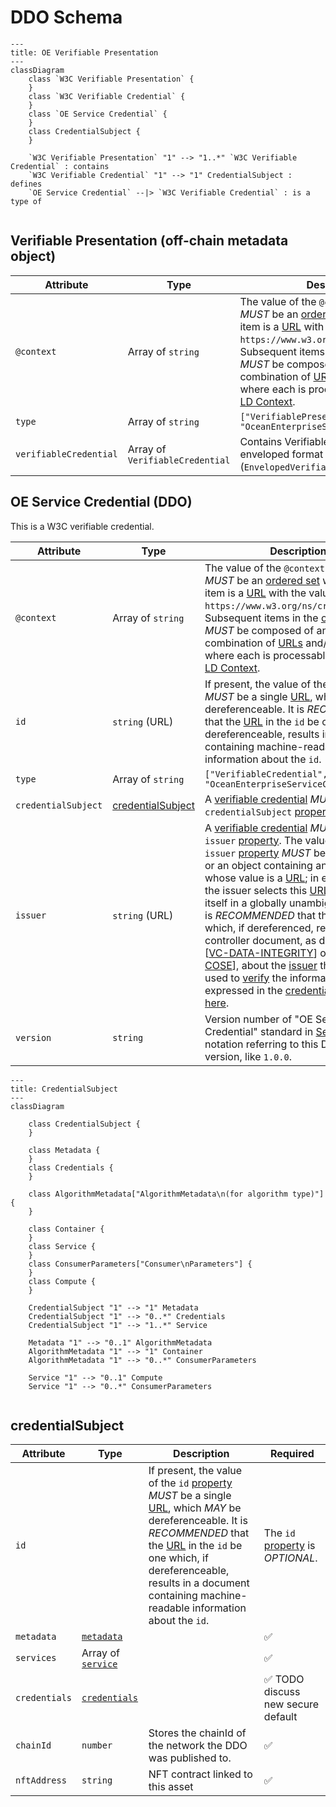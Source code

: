# DDO Schema

```mermaid
---
title: OE Verifiable Presentation
---
classDiagram
    class `W3C Verifiable Presentation` {
    }
    class `W3C Verifiable Credential` {
    }
    class `OE Service Credential` {
    }
    class CredentialSubject {
    }

    `W3C Verifiable Presentation` "1" --> "1..*" `W3C Verifiable Credential` : contains
    `W3C Verifiable Credential` "1" --> "1" CredentialSubject : defines
    `OE Service Credential` --|> `W3C Verifiable Credential` : is a type of


```

## Verifiable Presentation (off-chain metadata object)

| Attribute              | Type                            | Description                                                                                                                                                                                                                                                                                                                                                                                                                                                                                                                                                                                           | Required           |
| ---------------------- | ------------------------------- | ----------------------------------------------------------------------------------------------------------------------------------------------------------------------------------------------------------------------------------------------------------------------------------------------------------------------------------------------------------------------------------------------------------------------------------------------------------------------------------------------------------------------------------------------------------------------------------------------------- | ------------------ |
| `@context`             | Array of `string`               | The value of the `@context` [property](https://w3c.github.io/vc-data-model/#dfn-property) _MUST_ be an [ordered set](https://infra.spec.whatwg.org/#ordered-set) where the first item is a [URL](https://w3c.github.io/vc-data-model/#dfn-url) with the value `https://www.w3.org/ns/credentials/v2`. Subsequent items in the [ordered set](https://infra.spec.whatwg.org/#ordered-set) _MUST_ be composed of any combination of [URLs](https://w3c.github.io/vc-data-model/#dfn-url) and/or objects, where each is processable as a [JSON-LD Context](https://www.w3.org/TR/json-ld11/#the-context). | :white_check_mark: |
| `type`                 | Array of `string`               | `["VerifiablePresentation", "OceanEnterpriseServicePresentation"]`                                                                                                                                                                                                                                                                                                                                                                                                                                                                                                                                    | :white_check_mark: |
| `verifiableCredential` | Array of `VerifiableCredential` | Contains Verifiable credentials in enveloped format (`EnvelopedVerifiableCredential`) .                                                                                                                                                                                                                                                                                                                                                                                                                                                                                                               | :white_check_mark: |

## OE Service Credential (DDO)

This is a W3C verifiable credential.

| Attribute           | Type                                    | Description                                                                                                                                                                                                                                                                                                                                                                                                                                                                                                                                                                                                                                                                                                                                                                                                                                                                                                                                                                                                                                                                                                                                                                                                                                                                                                            | Required                                                                              |
| ------------------- | --------------------------------------- | ---------------------------------------------------------------------------------------------------------------------------------------------------------------------------------------------------------------------------------------------------------------------------------------------------------------------------------------------------------------------------------------------------------------------------------------------------------------------------------------------------------------------------------------------------------------------------------------------------------------------------------------------------------------------------------------------------------------------------------------------------------------------------------------------------------------------------------------------------------------------------------------------------------------------------------------------------------------------------------------------------------------------------------------------------------------------------------------------------------------------------------------------------------------------------------------------------------------------------------------------------------------------------------------------------------------------- | ------------------------------------------------------------------------------------- |
| `@context`          | Array of `string`                       | The value of the `@context` [property](https://w3c.github.io/vc-data-model/#dfn-property) _MUST_ be an [ordered set](https://infra.spec.whatwg.org/#ordered-set) where the first item is a [URL](https://w3c.github.io/vc-data-model/#dfn-url) with the value `https://www.w3.org/ns/credentials/v2`. Subsequent items in the [ordered set](https://infra.spec.whatwg.org/#ordered-set) _MUST_ be composed of any combination of [URLs](https://w3c.github.io/vc-data-model/#dfn-url) and/or objects, where each is processable as a [JSON-LD Context](https://www.w3.org/TR/json-ld11/#the-context).                                                                                                                                                                                                                                                                                                                                                                                                                                                                                                                                                                                                                                                                                                                  | :white_check_mark:                                                                    |
| `id`                | `string` (URL)                          | If present, the value of the `id` [property](https://w3c.github.io/vc-data-model/#dfn-property) _MUST_ be a single [URL](https://w3c.github.io/vc-data-model/#dfn-url), which _MAY_ be dereferenceable. It is _RECOMMENDED_ that the [URL](https://w3c.github.io/vc-data-model/#dfn-url) in the `id` be one which, if dereferenceable, results in a document containing machine-readable information about the `id`.                                                                                                                                                                                                                                                                                                                                                                                                                                                                                                                                                                                                                                                                                                                                                                                                                                                                                                   | The `id` [property](https://w3c.github.io/vc-data-model/#dfn-property) is _OPTIONAL_. |
| `type`              | Array of `string`                       | `["VerifiableCredential", "OceanEnterpriseServiceCredential"]`                                                                                                                                                                                                                                                                                                                                                                                                                                                                                                                                                                                                                                                                                                                                                                                                                                                                                                                                                                                                                                                                                                                                                                                                                                                         | :white_check_mark:                                                                    |
| `credentialSubject` | [credentialSubject](#credentialsubject) | A [verifiable credential](https://w3c.github.io/vc-data-model/#dfn-verifiable-credential) _MUST_ have a `credentialSubject` [property](https://w3c.github.io/vc-data-model/#dfn-property).                                                                                                                                                                                                                                                                                                                                                                                                                                                                                                                                                                                                                                                                                                                                                                                                                                                                                                                                                                                                                                                                                                                             | :white_check_mark:                                                                    |
| `issuer`            | `string` (URL)                          | A [verifiable credential](https://w3c.github.io/vc-data-model/#dfn-verifiable-credential) _MUST_ have an `issuer` [property](https://w3c.github.io/vc-data-model/#dfn-property). The value of the `issuer` [property](https://w3c.github.io/vc-data-model/#dfn-property) _MUST_ be either a [URL](https://w3c.github.io/vc-data-model/#dfn-url), or an object containing an `id` [property](https://w3c.github.io/vc-data-model/#dfn-property) whose value is a [URL](https://w3c.github.io/vc-data-model/#dfn-url); in either case, the issuer selects this [URL](https://w3c.github.io/vc-data-model/#dfn-url) to identify itself in a globally unambiguous way. It is _RECOMMENDED_ that the [URL](https://w3c.github.io/vc-data-model/#dfn-url) be one which, if dereferenced, results in a controller document, as defined in [[VC-DATA-INTEGRITY](https://w3c.github.io/vc-data-model/#bib-vc-data-integrity)] or [[VC-JOSE-COSE](https://w3c.github.io/vc-data-model/#bib-vc-jose-cose)], about the [issuer](https://w3c.github.io/vc-data-model/#dfn-issuers) that can be used to [verify](https://w3c.github.io/vc-data-model/#dfn-verify) the information expressed in the [credential](https://w3c.github.io/vc-data-model/#dfn-credential). More info [here](https://w3c.github.io/vc-data-model/#issuer). | :white_check_mark:                                                                    |
| `version`           | `string`                                | Version number of "OE Service Credential" standard in [SemVer](https://semver.org) notation referring to this DDO spec version, like `1.0.0`.                                                                                                                                                                                                                                                                                                                                                                                                                                                                                                                                                                                                                                                                                                                                                                                                                                                                                                                                                                                                                                                                                                                                                                          |                                                                                       |

```mermaid
---
title: CredentialSubject
---
classDiagram

    class CredentialSubject {
    }

    class Metadata {
    }
    class Credentials {
    }

    class AlgorithmMetadata["AlgorithmMetadata\n(for algorithm type)"] {
    }

    class Container {
    }
    class Service {
    }
    class ConsumerParameters["Consumer\nParameters"] {
    }
    class Compute {
    }

    CredentialSubject "1" --> "1" Metadata
    CredentialSubject "1" --> "0..*" Credentials
    CredentialSubject "1" --> "1..*" Service

    Metadata "1" --> "0..1" AlgorithmMetadata
    AlgorithmMetadata "1" --> "1" Container
    AlgorithmMetadata "1" --> "0..*" ConsumerParameters

    Service "1" --> "0..1" Compute
    Service "1" --> "0..*" ConsumerParameters


```

## credentialSubject

| Attribute     | Type                                          | Description                                                                                                                                                                                                                                                                                                                                                                                                          | Required                                                                              |
| ------------- | --------------------------------------------- | -------------------------------------------------------------------------------------------------------------------------------------------------------------------------------------------------------------------------------------------------------------------------------------------------------------------------------------------------------------------------------------------------------------------- | ------------------------------------------------------------------------------------- |
| `id`          |                                               | If present, the value of the `id` [property](https://w3c.github.io/vc-data-model/#dfn-property) _MUST_ be a single [URL](https://w3c.github.io/vc-data-model/#dfn-url), which _MAY_ be dereferenceable. It is _RECOMMENDED_ that the [URL](https://w3c.github.io/vc-data-model/#dfn-url) in the `id` be one which, if dereferenceable, results in a document containing machine-readable information about the `id`. | The `id` [property](https://w3c.github.io/vc-data-model/#dfn-property) is _OPTIONAL_. |
| `metadata`    | [`metadata`](/docs/ddo_credential/metadata)        |                                                                                                                                                                                                                                                                                                                                                                                                                      | :white_check_mark:                                                                    |
| `services`    | Array of [`service`](/docs/ddo_credential/service) |                                                                                                                                                                                                                                                                                                                                                                                                                      | :white_check_mark:                                                                    |
| `credentials` | [`credentials`](/docs/ddo_credential/credentials)  |                                                                                                                                                                                                                                                                                                                                                                                                                      | :white_check_mark: TODO discuss new secure default                                    |
| `chainId`     | `number`                                      | Stores the chainId of the network the DDO was published to.                                                                                                                                                                                                                                                                                                                                                          | :white_check_mark:                                                                    |
| `nftAddress`  | `string`                                      | NFT contract linked to this asset                                                                                                                                                                                                                                                                                                                                                                                    | :white_check_mark:                                                                    |
